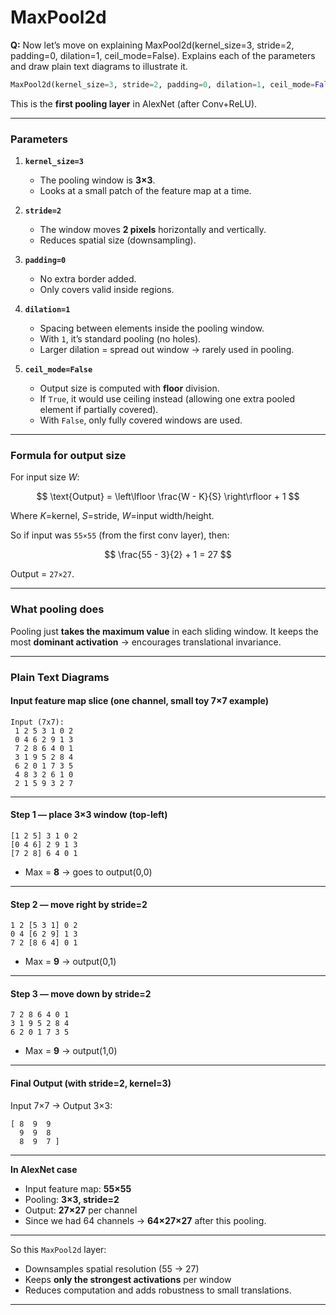 # MaxPool2d


::: {.callout-note appearance="default" collapse="false"}
**Q:** Now let's move on explaining MaxPool2d(kernel_size=3, stride=2, padding=0, dilation=1, ceil_mode=False). Explains each of the parameters and draw plain text diagrams to illustrate it.
:::


```python
MaxPool2d(kernel_size=3, stride=2, padding=0, dilation=1, ceil_mode=False)
```

This is the **first pooling layer** in AlexNet (after Conv+ReLU).

---

###  Parameters

1. **`kernel_size=3`**

   * The pooling window is **3×3**.
   * Looks at a small patch of the feature map at a time.

2. **`stride=2`**

   * The window moves **2 pixels** horizontally and vertically.
   * Reduces spatial size (downsampling).

3. **`padding=0`**

   * No extra border added.
   * Only covers valid inside regions.

4. **`dilation=1`**

   * Spacing between elements inside the pooling window.
   * With `1`, it’s standard pooling (no holes).
   * Larger dilation = spread out window → rarely used in pooling.

5. **`ceil_mode=False`**

   * Output size is computed with **floor** division.
   * If `True`, it would use ceiling instead (allowing one extra pooled element if partially covered).
   * With `False`, only fully covered windows are used.

---

###  Formula for output size

For input size $W$:

$$
\text{Output} = \left\lfloor \frac{W - K}{S} \right\rfloor + 1
$$

Where $K$=kernel, $S$=stride, $W$=input width/height.

So if input was `55×55` (from the first conv layer), then:

$$
\frac{55 - 3}{2} + 1 = 27
$$

Output = `27×27`.

---

###  What pooling does

Pooling just **takes the maximum value** in each sliding window.
It keeps the most **dominant activation** → encourages translational invariance.

---

###  Plain Text Diagrams

#### Input feature map slice (one channel, small toy 7×7 example)

```
Input (7x7):
 1 2 5 3 1 0 2
 0 4 6 2 9 1 3
 7 2 8 6 4 0 1
 3 1 9 5 2 8 4
 6 2 0 1 7 3 5
 4 8 3 2 6 1 0
 2 1 5 9 3 2 7
```

---

#### Step 1 — place 3×3 window (top-left)

```
[1 2 5] 3 1 0 2
[0 4 6] 2 9 1 3
[7 2 8] 6 4 0 1
```

* Max = **8** → goes to output(0,0)

---

#### Step 2 — move right by stride=2

```
1 2 [5 3 1] 0 2
0 4 [6 2 9] 1 3
7 2 [8 6 4] 0 1
```

* Max = **9** → output(0,1)

---

#### Step 3 — move down by stride=2

```
7 2 8 6 4 0 1
3 1 9 5 2 8 4
6 2 0 1 7 3 5
```

* Max = **9** → output(1,0)

---

#### Final Output (with stride=2, kernel=3)

Input 7×7 → Output 3×3:

```
[ 8  9  9
  9  9  8
  8  9  7 ]
```

---

**In AlexNet case**

* Input feature map: **55×55**
* Pooling: **3×3, stride=2**
* Output: **27×27** per channel
* Since we had 64 channels → **64×27×27** after this pooling.

---

 So this `MaxPool2d` layer:

* Downsamples spatial resolution (55 → 27)
* Keeps **only the strongest activations** per window
* Reduces computation and adds robustness to small translations.

---
